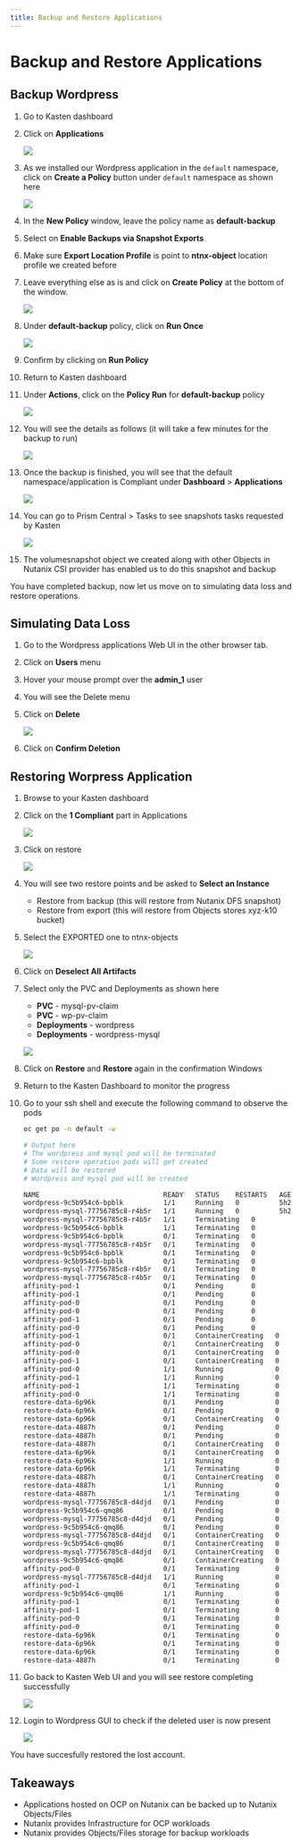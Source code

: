 ```yaml
---
title: Backup and Restore Applications
---
```


# Backup and Restore Applications

## Backup Wordpress

1.  Go to Kasten dashboard

2.  Click on **Applications**

    ![](ocp_k10_backup_restore_images/kasten_apps.png)

3.  As we installed our Wordpress application in the `default`
    namespace, click on **Create a Policy** button under `default`
    namespace as shown here

    ![](ocp_k10_backup_restore_images/kasten_default_policy.png)

4.  In the **New Policy** window, leave the policy name as
    **default-backup**

5.  Select on **Enable Backups via Snapshot Exports**

6.  Make sure **Export Location Profile** is point to **ntnx-object**
    location profile we created before

7.  Leave everything else as is and click on **Create Policy** at the
    bottom of the window.

    ![](ocp_k10_backup_restore_images/kasten_default_policy_options.png)

8.  Under **default-backup** policy, click on **Run Once**

    ![](ocp_k10_backup_restore_images/kasten_policy_run_once.png)

9.  Confirm by clicking on **Run Policy**

10. Return to Kasten dashboard

11. Under **Actions**, click on the **Policy Run** for
    **default-backup** policy

    ![](ocp_k10_backup_restore_images/actions_policy_run.png)

12. You will see the details as follows (it will take a few minutes for
    the backup to run)

    ![](ocp_k10_backup_restore_images/kasten_default_backup_success.png)

13. Once the backup is finished, you will see that the default
    namespace/application is Compliant under **Dashboard** >
    **Applications**

    ![](ocp_k10_backup_restore_images/kasten_compliant_defaut_ns.png)

14. You can go to Prism Central > Tasks to see snapshots tasks requested by Kasten

    ![](ocp_k10_backup_restore_images/pc_snapshot_tasks.png)

15. The volumesnapshot object we created along with other Objects in
    Nutanix CSI provider has enabled us to do this snapshot and backup

You have completed backup, now let us move on to simulating data loss
and restore operations.

## Simulating Data Loss

1.  Go to the Wordpress applications Web UI in the other browser tab.

2.  Click on **Users** menu

3.  Hover your mouse prompt over the **admin_1** user

4.  You will see the Delete menu

5.  Click on **Delete**

    ![](ocp_k10_backup_restore_images/wordpress_user_delete.png)

6.  Click on **Confirm Deletion**

## Restoring Worpress Application

1.  Browse to your Kasten dashboard

2.  Click on the **1 Compliant** part in Applications

    ![](ocp_k10_backup_restore_images/kasten_restore_start.png)

3.  Click on restore

    ![](ocp_k10_backup_restore_images/kasten_restore_2.png)

4.  You will see two restore points and be asked to **Select an
    Instance**

    -   Restore from backup (this will restore from Nutanix DFS
        snapshot)
    -   Restore from export (this will restore from Objects stores
        xyz-k10 bucket)

5.  Select the EXPORTED one to ntnx-objects

    ![](ocp_k10_backup_restore_images/kasten_select_objects_restore.png)

6.  Click on **Deselect All Artifacts**

7.  Select only the PVC and Deployments as shown here

    -   **PVC** - mysql-pv-claim
    -   **PVC** - wp-pv-claim
    -   **Deployments** - wordpress
    -   **Deployments** - wordpress-mysql

    ![](ocp_k10_backup_restore_images/kasten_restore_artifacts.png)

8.  Click on **Restore** and **Restore** again in the confirmation Windows

9.  Return to the Kasten Dashboard to monitor the progress

10. Go to your ssh shell and execute the following command to observe the pods

    ```bash 
    oc get po -n default -w
    ```

    ```bash {20} showLineNumbers
    # Output here
    # The wordpress and mysql pod will be terminated
    # Some restore operation pods will get created
    # Data will be restored
    # Wordpress and mysql pod will be created

    NAME                               READY   STATUS    RESTARTS   AGE
    wordpress-9c5b954c6-bpblk          1/1     Running   0          5h27m
    wordpress-mysql-77756785c8-r4b5r   1/1     Running   0          5h27m
    wordpress-mysql-77756785c8-r4b5r   1/1     Terminating   0          5h28m
    wordpress-9c5b954c6-bpblk          1/1     Terminating   0          5h28m
    wordpress-9c5b954c6-bpblk          0/1     Terminating   0          5h28m
    wordpress-mysql-77756785c8-r4b5r   0/1     Terminating   0          5h28m
    wordpress-9c5b954c6-bpblk          0/1     Terminating   0          5h28m
    wordpress-9c5b954c6-bpblk          0/1     Terminating   0          5h28m
    wordpress-mysql-77756785c8-r4b5r   0/1     Terminating   0          5h28m
    wordpress-mysql-77756785c8-r4b5r   0/1     Terminating   0          5h28m
    affinity-pod-1                     0/1     Pending       0          0s
    affinity-pod-1                     0/1     Pending       0          0s
    affinity-pod-0                     0/1     Pending       0          0s
    affinity-pod-0                     0/1     Pending       0          0s
    affinity-pod-1                     0/1     Pending       0          8s
    affinity-pod-0                     0/1     Pending       0          8s
    affinity-pod-1                     0/1     ContainerCreating   0          8s
    affinity-pod-0                     0/1     ContainerCreating   0          8s
    affinity-pod-0                     0/1     ContainerCreating   0          19s
    affinity-pod-1                     0/1     ContainerCreating   0          20s
    affinity-pod-0                     1/1     Running             0          20s
    affinity-pod-1                     1/1     Running             0          21s
    affinity-pod-1                     1/1     Terminating         0          25s
    affinity-pod-0                     1/1     Terminating         0          25s
    restore-data-6p96k                 0/1     Pending             0          0s
    restore-data-6p96k                 0/1     Pending             0          0s
    restore-data-6p96k                 0/1     ContainerCreating   0          0s
    restore-data-4887h                 0/1     Pending             0          0s
    restore-data-4887h                 0/1     Pending             0          0s
    restore-data-4887h                 0/1     ContainerCreating   0          1s
    restore-data-6p96k                 0/1     ContainerCreating   0          3s
    restore-data-6p96k                 1/1     Running             0          4s
    restore-data-6p96k                 1/1     Terminating         0          8s
    restore-data-4887h                 0/1     ContainerCreating   0          8s
    restore-data-4887h                 1/1     Running             0          10s
    restore-data-4887h                 1/1     Terminating         0          16s
    wordpress-mysql-77756785c8-d4djd   0/1     Pending             0          0s
    wordpress-9c5b954c6-qmq86          0/1     Pending             0          0s
    wordpress-mysql-77756785c8-d4djd   0/1     Pending             0          0s
    wordpress-9c5b954c6-qmq86          0/1     Pending             0          0s
    wordpress-mysql-77756785c8-d4djd   0/1     ContainerCreating   0          0s
    wordpress-9c5b954c6-qmq86          0/1     ContainerCreating   0          0s
    wordpress-mysql-77756785c8-d4djd   0/1     ContainerCreating   0          3s
    wordpress-9c5b954c6-qmq86          0/1     ContainerCreating   0          7s
    affinity-pod-0                     0/1     Terminating         0          59s
    wordpress-mysql-77756785c8-d4djd   1/1     Running             0          10s #<< restored wordpress
    affinity-pod-1                     0/1     Terminating         0          59s
    wordpress-9c5b954c6-qmq86          1/1     Running             0          11s #<< restored mysql
    affinity-pod-1                     0/1     Terminating         0          63s
    affinity-pod-1                     0/1     Terminating         0          63s
    affinity-pod-0                     0/1     Terminating         0          63s
    affinity-pod-0                     0/1     Terminating         0          63s
    restore-data-6p96k                 0/1     Terminating         0          40s
    restore-data-6p96k                 0/1     Terminating         0          47s
    restore-data-6p96k                 0/1     Terminating         0          47s
    restore-data-4887h                 0/1     Terminating         0          48s
    ```

11. Go back to Kasten Web UI and you will see restore completing successfully

    ![](ocp_k10_backup_restore_images/kasten_restore_success.png)

12. Login to Wordpress GUI to check if the deleted user is now present

    ![](ocp_k10_backup_restore_images/wordpress_restored_user_state.png)

You have succesfully restored the lost account.

## Takeaways

-   Applications hosted on OCP on Nutanix can be backed up to Nutanix
    Objects/Files
-   Nutanix provides Infrastructure for OCP workloads
-   Nutanix provides Objects/Files storage for backup workloads
